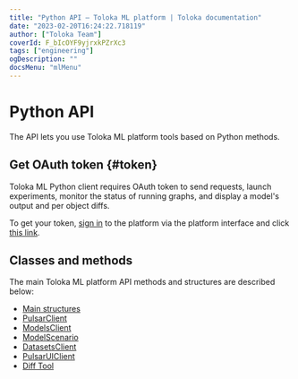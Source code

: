 ```yaml
---
title: "Python API — Toloka ML platform | Toloka documentation"
date: "2023-02-20T16:24:22.718119"
author: ["Toloka Team"]
coverId: F_bIcOYF9yjrxkPZrXc3
tags: ["engineering"]
ogDescription: ""
docsMenu: "mlMenu"
---
```



# Python API

The API lets you use Toloka ML platform tools based on Python methods.

<PipInstall/>

## Get OAuth token {#token}

Toloka ML Python client requires OAuth token to send requests, launch experiments, monitor the status of running graphs, and display a model's output and per object diffs.

To get your token, [sign in](/docs/toloka-ml/quickstart#authorization) to the platform via the platform interface and click [this link](https://tolokamodels.tech/token).

## Classes and methods

The main Toloka ML platform API methods and structures are described below:

* [Main structures](/docs/toloka-ml/api/core)
* [PulsarClient](/docs/toloka-ml/api/client)
* [ModelsClient](/docs/toloka-ml/api/models)
* [ModelScenario](/docs/toloka-ml/api/scenarios)
* [DatasetsClient](/docs/toloka-ml/api/datasets)
* [PulsarUIClient](/docs/toloka-ml/api/ui)
* [Diff Tool](/docs/toloka-ml/api/diff-tool)
